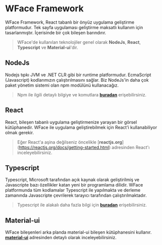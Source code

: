 # WFace Framework
WFace Framework, React tabanlı bir önyüz uygulama geliştirme platformudur. 
Tek sayfa uygulaması geliştirme maksatlı kullanım için tasarlanmıştır. İçerisinde bir çok bileşen barındırır.

> WFace'de kullanılan teknolojiler genel olarak __NodeJs__, __React__, __Typescript__ ve __Material-ui__'dir.

## NodeJs
Nodejs tıpkı JVM ve .NET CLR gibi bir runtime platformudur. 
EcmaScript (Javascript) kodlarımızın çalıştırılmasını sağlar. 
Biz NodeJs'in daha çok paket yönetim sistemi olan npm modülünü kullanacağız. 

> Npm ile ilgili detaylı bilgiye ve komutlara [__buradan__](https://docs.npmjs.com/) erişebilirsiniz.

## React 
React, bileşen tabanlı uygulama geliştirmenize yarayan bir görsel kütüphanedir. 
WFace ile uygulama geliştirebilmek için React'i kullanabiliyor olmak gerekir. 

>Eğer React'a aşina değilseniz öncelikle [__reactjs.org__] (https://reactjs.org/docs/getting-started.html)
adresinden React'ı inceleyebilirsiniz.

## Typescript
Typescript, Microsoft tarafından açık kaynak olarak geliştirilmiş ve 
Javascripte bazı özellikler katan yeni bir programlama dilidir. WFace platformunda tüm kodlamalar 
Typescript ile yapılmakta ve derleme zamanında Javascripte çevrilerek tarayıcı tarafından çalıştırılmaktadır. 

> Typescript ile alakalı daha fazla bilgi için [__buradan__](https://www.typescriptlang.org/) erişebilirsiniz.

## Material-ui
WFace bileşenleri arka planda material-ui bileşen kütüphanesini kullanır. 
[__material-ui__](https://material-ui.com/) adresinden detaylı olarak inceleyebilirsiniz. 